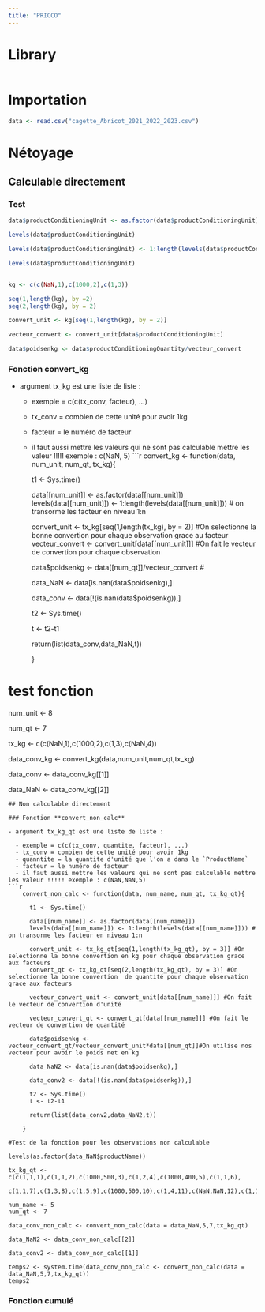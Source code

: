 ```yaml
---
title: "PRICCO"
---
```

# Library
```r

```
# Importation
```r
data <- read.csv("cagette_Abricot_2021_2022_2023.csv")
```
# Nétoyage

## Calculable directement
### Test 
```r
data$productConditioningUnit <- as.factor(data$productConditioningUnit)

levels(data$productConditioningUnit)

levels(data$productConditioningUnit) <- 1:length(levels(data$productConditioningUnit))

levels(data$productConditioningUnit)


kg <- c(c(NaN,1),c(1000,2),c(1,3))

seq(1,length(kg), by =2)
seq(2,length(kg), by = 2)

convert_unit <- kg[seq(1,length(kg), by = 2)]

vecteur_convert <- convert_unit[data$productConditioningUnit]

data$poidsenkg <- data$productConditioningQuantity/vecteur_convert

```
### Fonction **convert_kg**

- argument tx_kg est une liste de liste :

  - exemple = c(c(tx_conv, facteur), ...) 
  - tx_conv = combien de cette unité pour avoir 1kg
  - facteur = le numéro de facteur
  - il faut aussi mettre les valeurs qui ne sont pas calculable mettre les valeur !!!!! exemple : c(NaN, 5)
```r
convert_kg <- function(data, num_unit, num_qt, tx_kg){
      
      t1 <- Sys.time()
      
      data[[num_unit]] <- as.factor(data[[num_unit]])
      levels(data[[num_unit]]) <- 1:length(levels(data[[num_unit]])) # on transorme les facteur en niveau 1:n
      
      convert_unit <- tx_kg[seq(1,length(tx_kg), by = 2)] #On selectionne la bonne convertion pour chaque observation grace au facteur
      vecteur_convert <- convert_unit[data[[num_unit]]]   #On fait le vecteur de convertion pour chaque observation
      
      data$poidsenkg <- data[[num_qt]]/vecteur_convert #
      
      data_NaN <- data[is.nan(data$poidsenkg),] 
      
      data_conv <- data[!(is.nan(data$poidsenkg)),]
      
      t2 <- Sys.time()
      
      t <- t2-t1
      
      return(list(data_conv,data_NaN,t)) 

    }

# test fonction 

num_unit <- 8

num_qt <- 7

tx_kg <- c(c(NaN,1),c(1000,2),c(1,3),c(NaN,4))

data_conv_kg <- convert_kg(data,num_unit,num_qt,tx_kg)

data_conv <- data_conv_kg[[1]]

data_NaN <- data_conv_kg[[2]]

```
## Non calculable directement

### Fonction **convert_non_calc**

- argument tx_kg_qt est une liste de liste :

  - exemple = c(c(tx_conv, quantite, facteur), ...) 
  - tx_conv = combien de cette unité pour avoir 1kg
  - quanntite = la quantite d'unité que l'on a dans le `ProductName`
  - facteur = le numéro de facteur
  - il faut aussi mettre les valeurs qui ne sont pas calculable mettre les valeur !!!!! exemple : c(NaN,NaN,5)
```r

    convert_non_calc <- function(data, num_name, num_qt, tx_kg_qt){
      
      t1 <- Sys.time()
      
      data[[num_name]] <- as.factor(data[[num_name]])
      levels(data[[num_name]]) <- 1:length(levels(data[[num_name]])) # on transorme les facteur en niveau 1:n
      
      convert_unit <- tx_kg_qt[seq(1,length(tx_kg_qt), by = 3)] #On selectionne la bonne convertion en kg pour chaque observation grace aux facteurs
      convert_qt <- tx_kg_qt[seq(2,length(tx_kg_qt), by = 3)] #On selectionne la bonne convertion  de quantité pour chaque observation grace aux facteurs
      
      vecteur_convert_unit <- convert_unit[data[[num_name]]] #On fait le vecteur de convertion d'unité 
      
      vecteur_convert_qt <- convert_qt[data[[num_name]]] #On fait le vecteur de convertion de quantité
      
      data$poidsenkg <- vecteur_convert_qt/vecteur_convert_unit*data[[num_qt]]#On utilise nos vecteur pour avoir le poids net en kg
      
      data_NaN2 <- data[is.nan(data$poidsenkg),] 
      
      data_conv2 <- data[!(is.nan(data$poidsenkg)),]
      
      t2 <- Sys.time()
      t <- t2-t1
      
      return(list(data_conv2,data_NaN2,t))

    }

#Test de la fonction pour les observations non calculable

levels(as.factor(data_NaN$productName))

tx_kg_qt <- c(c(1,1,1),c(1,1,2),c(1000,500,3),c(1,2,4),c(1000,400,5),c(1,1,6),
              c(1,1,7),c(1,3,8),c(1,5,9),c(1000,500,10),c(1,4,11),c(NaN,NaN,12),c(1,1,13),c(1,5,14))

num_name <- 5
num_qt <- 7

data_conv_non_calc <- convert_non_calc(data = data_NaN,5,7,tx_kg_qt)

data_NaN2 <- data_conv_non_calc[[2]]

data_conv2 <- data_conv_non_calc[[1]]

temps2 <- system.time(data_conv_non_calc <- convert_non_calc(data = data_NaN,5,7,tx_kg_qt))
temps2

```
### Fonction cumulé
```r

```






